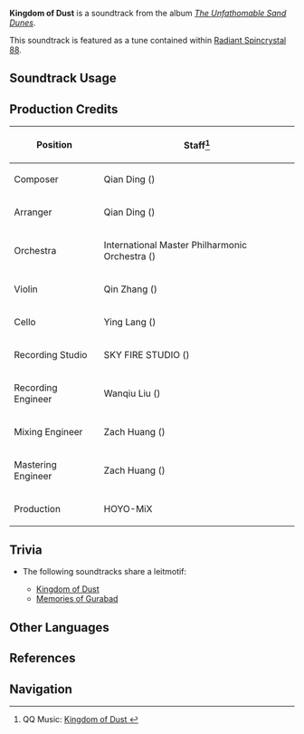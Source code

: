 {{Soundtrack Infobox
|image          = The Unfathomable Sand Dunes.png
|album          = The Unfathomable Sand Dunes
|disc           = 1
|number         = 33
|featured       = 
|featured2      = 
|featured3      = 
|featured_disc  = 
|featured_disc2 = 
|featured_disc3 = 
|youtube_id     = 8l6OqgVqqAw
|spotify_id     = 2MxYH8jtd7NFGDGXvCfSrH
|previous       = Once-Joyful Dream
|next           = Empire of Sand
}}
'''Kingdom of Dust''' is a soundtrack from the album ''[[The Unfathomable Sand Dunes]]''.

This soundtrack is featured as a tune contained within [[Radiant Spincrystal 88]].

==Soundtrack Usage==
{{Soundtrack Usage
|quest    = 
|location = Desert of Hadramaveth//day, [[Sandstorm in the Desert of Hadramaveth|intense sandstorm]]
|domain   = 
|teapot   = 88
}}

==Production Credits==
{| class="wikitable"
! Position
! Staff<ref>QQ Music: [https://y.qq.com/n/ryqq/songDetail/0002ORoh2rwbzj Kingdom of Dust {{zh|扬尘如幕}}]</ref>
|-
! Composer
| Qian Ding ({{zh|丁谦}})
|-
! Arranger
| Qian Ding ({{zh|丁谦}})
|-
! Orchestra
| International Master Philharmonic Orchestra ({{zh|国际首席爱乐乐团}})
|-
! Violin
| Qin Zhang ({{zh|张琴}})
|-
! Cello
| Ying Lang ({{zh|郎莹}})
|-
! Recording Studio
| SKY FIRE STUDIO ({{zh|九紫天诚录音棚}})
|-
! Recording Engineer
| Wanqiu Liu ({{zh|刘婉秋}})
|-
! Mixing Engineer
| Zach Huang ({{zh|黄巍}})
|-
! Mastering Engineer
| Zach Huang ({{zh|黄巍}})
|-
! Production
| HOYO-MiX
|}
<!--
==Gallery==
<gallery>
</gallery>
-->

==Trivia==
* <section begin="HadramavethLeitmotif1" />The following soundtracks share a leitmotif:
** [[Kingdom of Dust]]
** [[Memories of Gurabad (Soundtrack)|Memories of Gurabad]] <section end="HadramavethLeitmotif1" />

==Other Languages==
{{Other Languages
|en      = Kingdom of Dust
|zhs     = 扬尘如幕
|zhs_rm  = Yángchén Rú Mù
|zht     = 揚塵如幕
|zht_rm  = Yángchén Rú Mù
|zh_tl   = {{w|Fugitive Dust}} Like a Curtain
|ja      = 砂煙
|ja_rm   = Sunakemuri
|ja_tl   = Smokedust
|ko     = Kingdom of Dust<ref name="RS">{{Ref/Item|Radiant Spincrystal 88|note=Korean, Spanish, French, Russian, Thai, Vietnamese, German, Indonesian, Portuguese, Turkish, Italian}}</ref>
|es     = Kingdom of Dust<ref name="RS" />
|fr     = Kingdom of Dust<ref name="RS" />
|ru     = Kingdom of Dust<ref name="RS" />
|th     = Kingdom of Dust<ref name="RS" />
|vi     = Màn Bụi Mờ Mịt<ref name="RS" />
|vi_tl  = 
|de     = Kingdom of Dust<ref name="RS" />
|id     = Kingdom of Dust<ref name="RS" />
|pt     = Kingdom of Dust<ref name="RS" />
|tr     = Kingdom of Dust<ref name="RS" />
|it     = Kingdom of Dust<ref name="RS" />
}}

==References==
{{Reflist}}

==Navigation==
{{Soundtrack Navbox|The Unfathomable Sand Dunes}}